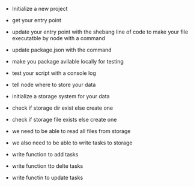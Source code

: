 - Initialize a new project
- get your entry point
- update your entry point with the shebang line of code
  to make your file executatble by node with a command
- update package.json with the command
- make you package avilable locally for testing
- test your script with a console log

- tell node where to store your data
- initialize a storage system for your data
- check if storage dir exist else create one
- check if storage file exists else create one
- we need to be able to read all files from storage
- we also need to be able to write tasks to storage

- write function to add tasks
- write function tto delte tasks
- write functin to update tasks
